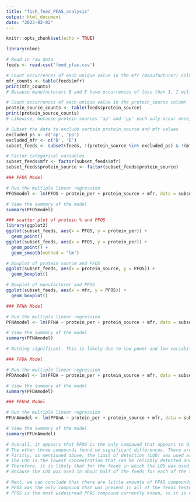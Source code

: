 ```yaml
---
title: "fish_feed_PFAS_analysis"
output: html_document
date: "2023-03-02"
---
```


```r
knitr::opts_chunk$set(echo = TRUE)
```

```r
library(nlme)

# Read in raw data
feeds <- read.csv('feed_pfas.csv')

# Count occurrences of each unique value in the mfr (manufacturer) column
mfr_counts <- table(feeds$mfr)
print(mfr_counts)
# Because manufacturers B and E have occurrences of less than 3, I will omit them from my analyses

# Count occurrences of each unique value in the protein_source column
protein_source_counts <- table(feeds$protein_source)
print(protein_source_counts)
# Likewise, because protein sources 'ap' and 'pp' each only occur once, I will omit them from my analyses.

# Subset the data to exclude certain protein_source and mfr values
excluded_ps <- c('ap', 'pp')
excluded_mfr <- c('B', 'E')
subset_feeds <- subset(feeds, !(protein_source %in% excluded_ps) & !(mfr %in% excluded_mfr))

# Factor categorical variables
subset_feeds$mfr <- factor(subset_feeds$mfr)
subset_feeds$protein_source <- factor(subset_feeds$protein_source)
```


```r
### PFOS Model

# Run the multiple linear regression
PFOSmodel <- lm(PFOS ~ protein_per + protein_source + mfr, data = subset_feeds)

# View the summary of the model
summary(PFOSmodel)

### scatter plot of protein % and PFOS
library(ggplot2)
ggplot(subset_feeds, aes(x = PFOS, y = protein_per)) +
  geom_point()
ggplot(subset_feeds, aes(x = PFOS, y = protein_per)) +
  geom_point() +
  geom_smooth(method = "lm")

# Boxplot of protein source and PFOS
ggplot(subset_feeds, aes(x = protein_source, y = PFOS)) +
  geom_boxplot()

# Boxplot of manufacturer and PFOS
ggplot(subset_feeds, aes(x = mfr, y = PFOS)) +
  geom_boxplot()
```


```r
### PFNA Model

# Run the multiple linear regression
PFNAmodel <- lm(PFNA ~ protein_per + protein_source + mfr, data = subset_feeds)

# View the summary of the model
summary(PFNAmodel)

# Nothing significant. This is likely due to low power and low variability. The LOD (limit of detection) was used for about half of the feeds, and the LOD varies little between each feed (~0.101 - 0.103 ng/g), so there is low likelihood of significant differences. 

```


```r
### PFDA Model

# Run the multiple linear regression
PFDAmodel <- lm(PFDA ~ protein_per + protein_source + mfr, data = subset_feeds)

# View the summary of the model
summary(PFDAmodel)
```


```r
### PFUnA Model

# Run the multiple linear regression
PFUnAmodel <- lm(PFUnA ~ protein_per + protein_source + mfr, data = subset_feeds)

# View the summary of the model
summary(PFUnAmodel)
```
```r
# Overall, it appears that PFOS is the only compound that appears to differ significantly between manufacturers and protein percentage. 
# The other three compounds found no significant differences. There are several explanations and conclusions that can be drawn from this. 
# Firstly, as mentioned above, the limit of detection (LOD) was used as the concentration of PFNA, PFDA, and PFUnA in some of the feeds. 
# The LOD is the lowest concentration that can be reliably detected and distinguished from background noise. 
# Therefore, it is likely that for the feeds in which the LOD was used, then that compound was either very low or not present. 
# Because the LOD was used in about half of the feeds for each of the three compounds, there is likely to be no significant differences. 

# Next, we can conclude that there are little amounts of PFAS compounds present in commercial fish feeds. 
# PFOS was the only compound that was present in all of the feeds tested, and there were some significant differences in PFOS between manufacturers and protein percentages. 
# PFOS is the most widespread PFAS compound currently known, so it is not surprising to see it in every feed. 
```


